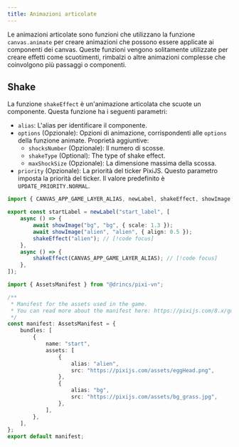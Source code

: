 ```yaml
---
title: Animazioni articolate
---
```



Le animazioni articolate sono funzioni che utilizzano la funzione <DynamicLink href="/start/canvas-alias">`canvas.animate`</DynamicLink> per creare animazioni che possono essere applicate ai componenti dei canvas. Queste funzioni vengono solitamente utilizzate per creare effetti come scuotimenti, rimbalzi o altre animazioni complesse che coinvolgono più passaggi o componenti.

## Shake

La funzione `shakeEffect` è un'animazione articolata che scuote un componente.
Questa funzione ha i seguenti parametri:

- `alias`: L'<DynamicLink href="/start/canvas-alias">alias</DynamicLink> per identificare il componente.
- `options` (Opzionale): Opzioni di animazione, corrispondenti alle <DynamicLink href="/start/canvas-motion">`options` della funzione animate</DynamicLink>. Proprietà aggiuntive:
  - `shocksNumber` (Opzionale): Il numero di scosse.
  - `shakeType` (Optional): The type of shake effect.
  - `maxShockSize` (Opzionale): La dimensione massima della scossa.
- `priority` (Opzionale): La priorità del ticker PixiJS. Questo parametro imposta la priorità del ticker. Il valore predefinito è `UPDATE_PRIORITY.NORMAL`.

```ts tab="labels/startLabel.ts"
import { CANVAS_APP_GAME_LAYER_ALIAS, newLabel, shakeEffect, showImage } from "@drincs/pixi-vn";

export const startLabel = newLabel("start_label", [
    async () => {
        await showImage("bg", "bg", { scale: 1.3 });
        await showImage("alien", "alien", { align: 0.5 });
        shakeEffect("alien"); // [!code focus]
    },
    async () => {
        shakeEffect(CANVAS_APP_GAME_LAYER_ALIAS); // [!code focus]
    },
]);
```

```ts tab="assets/manifest.ts"
import { AssetsManifest } from "@drincs/pixi-vn";

/**
 * Manifest for the assets used in the game.
 * You can read more about the manifest here: https://pixijs.com/8.x/guides/components/assets#loading-multiple-assets
 */
const manifest: AssetsManifest = {
    bundles: [
        {
            name: "start",
            assets: [
                {
                    alias: "alien",
                    src: "https://pixijs.com/assets/eggHead.png",
                },
                {
                    alias: "bg",
                    src: "https://pixijs.com/assets/bg_grass.jpg",
                },
            ],
        },
    ],
};
export default manifest;
```

<ShakeExample />
